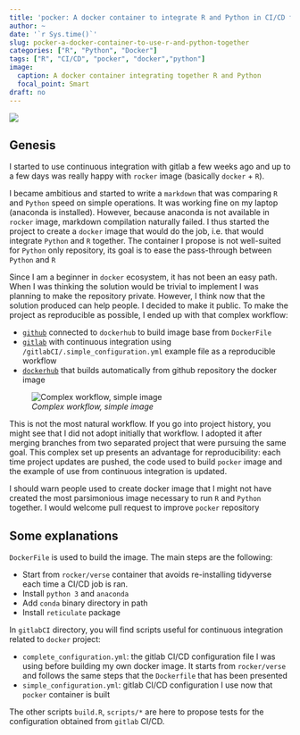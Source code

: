 ```yaml
---
title: 'pocker: A docker container to integrate R and Python in CI/CD frameworks'
author: ~
date: '`r Sys.time()`'
slug: pocker-a-docker-container-to-use-r-and-python-together
categories: ["R", "Python", "Docker"]
tags: ["R", "CI/CD", "pocker", "docker","python"]
image:
  caption: A docker container integrating together R and Python
  focal_point: Smart
draft: no
---
```


![](/img/pocker/pocker.png)

## Genesis

I started to use continuous integration with gitlab a few weeks ago and up to a few days was really happy with `rocker` image (basically `docker` + `R`).

I became ambitious and started to write a `markdown` that was comparing `R` and `Python` speed on simple operations. It was working fine on my laptop (anaconda is installed). However, because anaconda is not available in `rocker` image, markdown compilation naturally failed. I thus started the project to create a `docker` image that would do the job, i.e. that would integrate `Python` and `R` together. The container I propose is not well-suited for `Python` only repository, its goal is to ease the pass-through between  `Python` and `R`  

Since I am a beginner in `docker` ecosystem, it has not been an easy path. When I was thinking the solution would be trivial to implement I was planning to make the repository private. However, I think now that the solution produced can help people. I decided to make it public. To make the project as reproducible as possible, I ended up with that complex workflow:

* [`github`](https://github.com/linogaliana/pocker) connected to `dockerhub` to build image base from `DockerFile`
* [`gitlab`](https://gitlab.com/linogaliana/pocker) with continuous integration using `/gitlabCI/.simple_configuration.yml` example file as a reproducible workflow
* [`dockerhub`](https://cloud.docker.com/u/linogaliana/repository/docker/linogaliana/pocker) that builds automatically from github repository the docker image

![*Complex workflow, simple image*](/img/pocker/workflow.png)

This is not the most natural workflow. If you go into project history, you might see that I did not adopt initially that workflow. I adopted it after merging branches from two separated project that were pursuing the same goal. This complex set up presents an advantage for reproducibility: each time project updates are pushed, the code used to build `pocker` image and the example of use from continuous integration is updated. 

I should warn people used to create docker image that I might not have created the most parsimonious image necessary to run `R` and `Python` together. I would welcome pull request to improve `pocker` repository


## Some explanations

`DockerFile` is used to build the image. The main steps are the following:

* Start from `rocker/verse` container that avoids re-installing tidyverse each time a CI/CD job is ran. 
* Install `python 3` and `anaconda`
* Add `conda` binary directory in path
* Install `reticulate` package


In `gitlabCI` directory, you will find scripts useful for continuous integration related to `docker` project:

* `complete_configuration.yml`: the gitlab CI/CD configuration file I was using before building my own docker image. It starts from `rocker/verse` and follows the same steps that the `Dockerfile` that has been presented
* `simple_configuration.yml`: gitlab CI/CD configuration I use now that `pocker` container is built

The other scripts `build.R`, `scripts/*` are here to propose tests for the configuration obtained from `gitlab` CI/CD. 